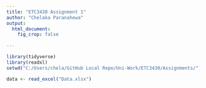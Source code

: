 ```yaml
---
title: "ETC3430 Assignment 1"
author: "Chelaka Paranahewa"
output: 
  html_document:
    fig_crop: false
    
---
```

    
```r
library(tidyverse)
library(readxl)
setwd("C:/Users/chela/GitHub Local Repo/Uni-Work/ETC3430/Assignments/")
```

```r
data <- read_excel("Data.xlsx")
```
